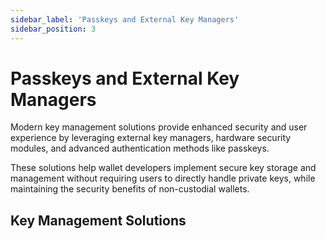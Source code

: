 ```yaml
---
sidebar_label: 'Passkeys and External Key Managers'
sidebar_position: 3
---
```



# Passkeys and External Key Managers

Modern key management solutions provide enhanced security and user experience by leveraging external key managers, hardware security modules, and advanced authentication methods like passkeys.

These solutions help wallet developers implement secure key storage and management without requiring users to directly handle private keys, while maintaining the security benefits of non-custodial wallets.

## Key Management Solutions

<KeyManagementDirectory /> 